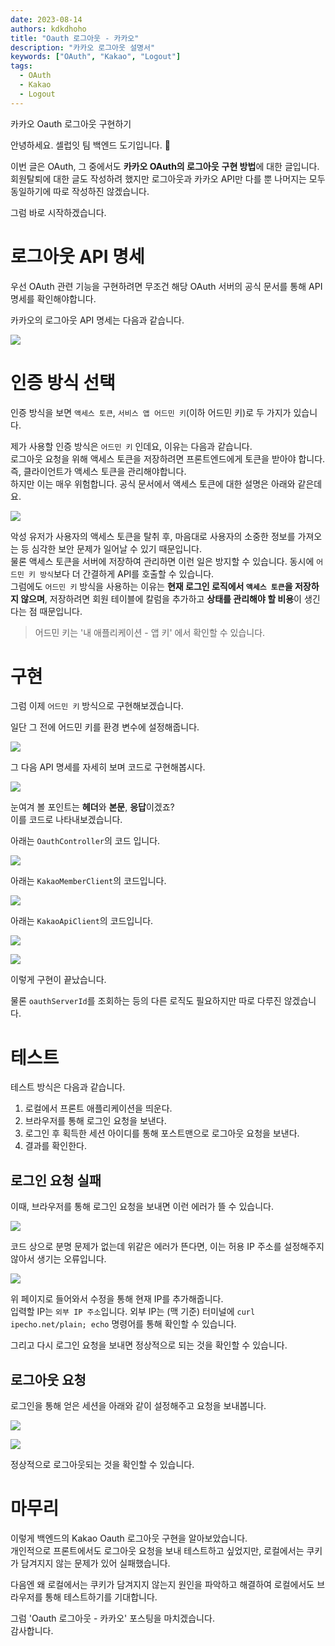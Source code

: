```yaml
---
date: 2023-08-14
authors: kdkdhoho
title: "Oauth 로그아웃 - 카카오"
description: "카카오 로그아웃 설명서"
keywords: ["OAuth", "Kakao", "Logout"]
tags:
  - OAuth
  - Kakao
  - Logout
---
```


카카오 Oauth 로그아웃 구현하기

<!--truncate-->

안녕하세요. 셀럽잇 팀 백엔드 도기입니다. 🐶

이번 글은 OAuth, 그 중에서도 **카카오 OAuth의 로그아웃** **구현 방법**에 대한 글입니다.<br/>
회원탈퇴에 대한 글도 작성하려 했지만 로그아웃과 카카오 API만 다를 뿐 나머지는 모두 동일하기에 따로 작성하진 않겠습니다.

그럼 바로 시작하겠습니다.

# 로그아웃 API 명세

우선 OAuth 관련 기능을 구현하려면 무조건 해당 OAuth 서버의 공식 문서를 통해 API 명세를 확인해야합니다.

카카오의 로그아웃 API 명세는 다음과 같습니다.

![](로그아웃API명세1.jpeg)

# 인증 방식 선택

인증 방식을 보면 `액세스 토큰`, `서비스 앱 어드민 키`(이하 어드민 키)로 두 가지가 있습니다.

제가 사용할 인증 방식은 `어드민 키` 인데요, 이유는 다음과 같습니다.<br/>
로그아웃 요청을 위해 액세스 토큰을 저장하려면 프론트엔드에게 토큰을 받아야 합니다.<br/>즉, 클라이언트가 액세스 토큰을 관리해야합니다.<br/>
하지만 이는 매우 위험합니다. 공식 문서에서 액세스 토큰에 대한 설명은 아래와 같은데요.

![](토큰받기설명.jpeg)

악성 유저가 사용자의 액세스 토큰을 탈취 후, 마음대로 사용자의 소중한 정보를 가져오는 등 심각한 보안 문제가 일어날 수 있기 때문입니다.<br/>
물론 액세스 토큰을 서버에 저장하여 관리하면 이런 일은 방지할 수 있습니다. 동시에 `어드민 키 방식`보다 더 간결하게 API를 호출할 수 있습니다.<br/>
그럼에도 `어드민 키` 방식을 사용하는 이유는 **현재 로그인 로직에서 `액세스 토큰`을 저장하지 않으며**, 저장하려면 회원 테이블에 칼럼을 추가하고 **상태를 관리해야 할 비용**이 생긴다는 점 때문입니다.

> 어드민 키는 '내 애플리케이션 - 앱 키' 에서 확인할 수 있습니다.

# 구현

그럼 이제 `어드민 키` 방식으로 구현해보겠습니다.

일단 그 전에 어드민 키를 환경 변수에 설정해줍니다.

![](어드민키설정.jpeg)

그 다음 API 명세를 자세히 보며 코드로 구현해봅시다.

![](로그아웃API명세2.jpeg)

눈여겨 볼 포인트는 **헤더**와 **본문**, **응답**이겠죠?<br/>
이를 코드로 나타내보겠습니다.

아래는 `OauthController`의 코드 입니다.

![](OauthController.jpeg)

아래는 `KakaoMemberClient`의 코드입니다.

![](KakaoMemberClientCode.jpeg)

아래는 `KakaoApiClient`의 코드입니다.

![](KakaoApiClient로그아웃코드.jpeg)

![](KakaoLogoutResponse.jpeg)

이렇게 구현이 끝났습니다.

물론 `oauthServerId`를 조회하는 등의 다른 로직도 필요하지만 따로 다루진 않겠습니다.

# 테스트

테스트 방식은 다음과 같습니다.
1. 로컬에서 프론트 애플리케이션을 띄운다.
2. 브라우저를 통해 로그인 요청을 보낸다.
3. 로그인 후 획득한 세션 아이디를 통해 포스트맨으로 로그아웃 요청을 보낸다.
4. 결과를 확인한다.

## 로그인 요청 실패
이때, 브라우저를 통해 로그인 요청을 보내면 이런 에러가 뜰 수 있습니다.

![](로그인실패.jpeg)

코드 상으로 분명 문제가 없는데 위같은 에러가 뜬다면, 이는 허용 IP 주소를 설정해주지 않아서 생기는 오류입니다.

![](허용IP주소.jpeg)

위 페이지로 들어와서 수정을 통해 현재 IP를 추가해줍니다.<br/>
입력할 IP는 `외부 IP 주소`입니다. 외부 IP는 (맥 기준) 터미널에 `curl ipecho.net/plain; echo` 명령어를 통해 확인할 수 있습니다.

그리고 다시 로그인 요청을 보내면 정상적으로 되는 것을 확인할 수 있습니다.

## 로그아웃 요청

로그인을 통해 얻은 세션을 아래와 같이 설정해주고 요청을 보내봅니다.

![](포스트맨요청.jpeg)

![](로그아웃요청결과.jpeg)

정상적으로 로그아웃되는 것을 확인할 수 있습니다.

# 마무리

이렇게 백엔드의 Kakao Oauth 로그아웃 구현을 알아보았습니다.<br/>
개인적으로 프론트에서도 로그아웃 요청을 보내 테스트하고 싶었지만, 로컬에서는 쿠키가 담겨지지 않는 문제가 있어 실패했습니다.

다음엔 왜 로컬에서는 쿠키가 담겨지지 않는지 원인을 파악하고 해결하여 로컬에서도 브라우저를 통해 테스트하기를 기대합니다.

그럼 'Oauth 로그아웃 - 카카오' 포스팅을 마치겠습니다.<br/>
감사합니다.

